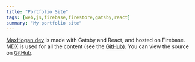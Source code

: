 ```yaml
---
title: "Portfolio Site"
tags: [web,js,firebase,firestore,gatsby,react]
summary: "My portfolio site"
---
```


[MaxHogan.dev](https://maxhogan.dev/) is made with Gatsby and React, and hosted on Firebase. MDX is used for all the content (see the [GitHub](https://github.com/pmaxhogan/website/tree/main/src/pages)). You can view the source on [GitHub](https://github.com/pmaxhogan/website). 
